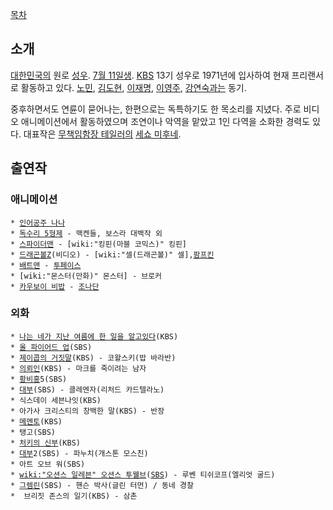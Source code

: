 [[목차]]
== 소개 ==
[[대한민국]]의 원로 [[성우]]. [[7월 11일]]생. [[KBS]] 13기 성우로 1971년에 입사하여 현재 프리랜서로 활동하고 있다. [[노민]], [[김도현]], [[이재명]], [[이영주]], [[강연숙]]과는 동기.

중후하면서도 연륜이 묻어나는, 한편으로는 독특하기도 한 목소리를 지녔다. 주로 비디오 애니메이션에서 활동하였으며 조연이나 악역을 맡았고 1인 다역을 소화한 경력도 있다. 대표작은 [[무책임함장 테일러]]의 [[세쇼 미후네]].
== 출연작 ==
=== 애니메이션 ===
 * [[인어공주 나나]]
 * [[독수리 5형제]] - 맥켄들, 보스라 대백작 외
 * [[스파이더맨]] - [wiki:"킹핀(마블 코믹스)" 킹핀]
 * [[드래곤볼Z]](비디오) - [wiki:"셀(드래곤볼)" 셀],[[팜프킨]]
 * [[배트맨]] - [[투페이스]]
 * [wiki:"몬스터(만화)" 몬스터] - 브로커
 * [[카우보이 비밥]] - [[조나단]]

=== 외화 ===
 * [[나는 네가 지난 여름에 한 일을 알고있다]](KBS)
 * [[올 파이어드 업]](SBS)
 * [[제이콥의 거짓말]](KBS) - 코왈스키(밥 바라반)
 * [[의뢰인]](KBS) - 마크를 죽이려는 남자
 * [[황비홍]]5(SBS)
 * [[대부]](SBS) - 클레멘자(리처드 카드텔라노)
 * 식스데이 세븐나잇(KBS)
 * 아가사 크리스티의 창백한 말(KBS) - 반장
 * [[메멘토]](KBS)
 * 탱고(SBS)
 * [[처키의 신부]](KBS)
 * [[대부]]2(SBS) - 파누치(개스톤 모스친)
 * 아트 오브 워(SBS)
 * [[wiki:"오션스 일레븐" 오션스 투웰브]]([[SBS]]) - 루벤 티쉬코프(엘리엇 굴드)
 * [[그렘린]](SBS) - 핸슨 박사(글린 터먼) / 동네 경찰
 *  브리짓 존스의 일기(KBS) - 삼촌
